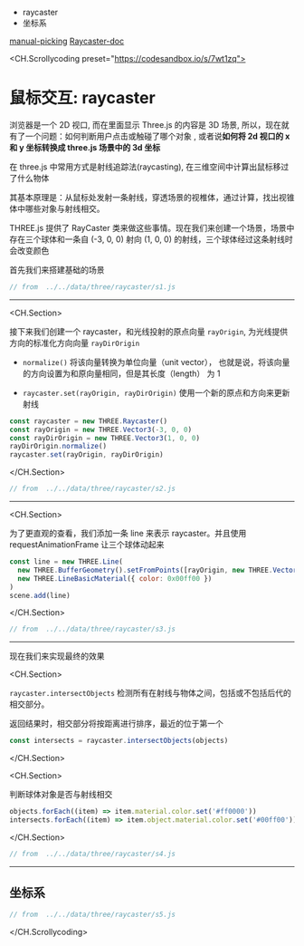 - raycaster
- 坐标系

[manual-picking](https://threejs.org/manual/#zh/picking)
[Raycaster-doc](https://threejs.org/docs/index.html?q=raycaster#api/zh/core/Raycaster)


<CH.Scrollycoding preset="https://codesandbox.io/s/7wt1zq">
# 鼠标交互: raycaster

浏览器是一个 2D 视口, 而在里面显示 Three.js 的内容是 3D 场景, 所以，现在就有了一个问题：如何判断用户点击或触碰了哪个对象
, 或者说**如何将 2d 视口的 x 和 y 坐标转换成 three.js 场景中的 3d 坐标**

在 three.js 中常用方式是射线追踪法(raycasting), 在三维空间中计算出鼠标移过了什么物体

其基本原理是：从鼠标处发射一条射线，穿透场景的视椎体，通过计算，找出视锥体中哪些对象与射线相交。

THREE.js 提供了 RayCaster 类来做这些事情。现在我们来创建一个场景，场景中存在三个球体和一条自 (-3, 0, 0) 射向 (1, 0, 0)
的射线，三个球体经过这条射线时会改变颜色

首先我们来搭建基础的场景

```js src/index.js
// from  ../../data/three/raycaster/s1.js
```

---

<CH.Section>

接下来我们创建一个 raycaster，和光线投射的原点向量 `rayOrigin`, 为光线提供方向的标准化方向向量 `rayDirOrigin`

- `normalize()` 将该向量转换为单位向量（unit vector）， 也就是说，将该向量的方向设置为和原向量相同，但是其长度（length）
  为 1

- `raycaster.set(rayOrigin, rayDirOrigin)` 使用一个新的原点和方向来更新射线

```js
const raycaster = new THREE.Raycaster()
const rayOrigin = new THREE.Vector3(-3, 0, 0)
const rayDirOrigin = new THREE.Vector3(1, 0, 0)
rayDirOrigin.normalize()
raycaster.set(rayOrigin, rayDirOrigin)
```

</CH.Section>

```js src/index.js
// from  ../../data/three/raycaster/s2.js
```

---

<CH.Section>

为了更直观的查看，我们添加一条 line 来表示 raycaster。并且使用 requestAnimationFrame 让三个球体动起来

```js
const line = new THREE.Line(
  new THREE.BufferGeometry().setFromPoints([rayOrigin, new THREE.Vector3(3, 0, 0)]),
  new THREE.LineBasicMaterial({ color: 0x00ff00 })
)
scene.add(line)
```

</CH.Section>

```js src/index.js
// from  ../../data/three/raycaster/s3.js
```

---

现在我们来实现最终的效果

<CH.Section>

`raycaster.intersectObjects` 检测所有在射线与物体之间，包括或不包括后代的相交部分。

返回结果时，相交部分将按距离进行排序，最近的位于第一个

```js
const intersects = raycaster.intersectObjects(objects)
```

</CH.Section>

<CH.Section>

判断球体对象是否与射线相交

```js
objects.forEach((item) => item.material.color.set('#ff0000'))
intersects.forEach((item) => item.object.material.color.set('#00ff00'))
```

</CH.Section>

```js src/index.js
// from  ../../data/three/raycaster/s4.js
```

--- 

## 坐标系



```js src/index.js
// from  ../../data/three/raycaster/s5.js
```


</CH.Scrollycoding>

